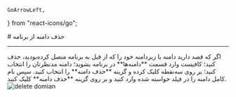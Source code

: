     GoArrowLeft,
} from "react-icons/go";


<Layout>
<Head>
<title>مستندات حذف دامنه از برنامه - لیارا</title>
</Head>
# حذف دامنه از برنامه

<hr className="mb-2" />
اگر که قصد دارید دامنه یا زیردامنه خود را که از قبل به برنامه متصل کرده‌بودید، حذف کنید؛ کافیست وارد قسمت **دامنه‌ها** در برنامه بشوید؛ دامنه مدنظرتان را انتخاب کنید؛ بر روی سه‌نقطه کلیک کرده و گزینه **حذف دامنه** را انتخاب کنید. سپس نام کامل دامنه را در فیلد خواسته شده وارد کنید و بر روی گزینه **حذف دامنه** کلیک کنید.

<div className="h-4" />
<img src="https://files.liara.ir/liara/docs/delete-domain.gif" alt="delete domian"/>


</Layout>